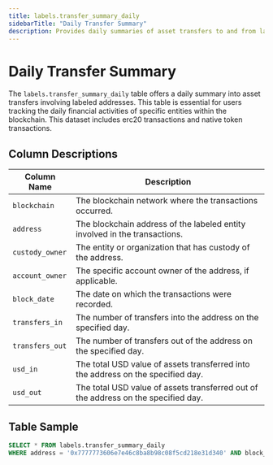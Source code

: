 ```yaml
---
title: labels.transfer_summary_daily
sidebarTitle: "Daily Transfer Summary"
description: Provides daily summaries of asset transfers to and from labeled addresses, enabling detailed day-to-day transaction analysis.
---
```


# Daily Transfer Summary

The `labels.transfer_summary_daily` table offers a daily summary into asset transfers involving labeled addresses. This table is essential for users tracking the daily financial activities of specific entities within the blockchain.
This dataset includes erc20 transactions and native token transactions.

## Column Descriptions

| Column Name     | Description                                                                         |
|-----------------|-------------------------------------------------------------------------------------|
| `blockchain`    | The blockchain network where the transactions occurred.                             |
| `address`       | The blockchain address of the labeled entity involved in the transactions.          |
| `custody_owner` | The entity or organization that has custody of the address.                         |
| `account_owner` | The specific account owner of the address, if applicable.                           |
| `block_date`    | The date on which the transactions were recorded.                                   |
| `transfers_in`  | The number of transfers into the address on the specified day.                      |
| `transfers_out` | The number of transfers out of the address on the specified day.                    |
| `usd_in`        | The total USD value of assets transferred into the address on the specified day.    |
| `usd_out`       | The total USD value of assets transferred out of the address on the specified day.   |

## Table Sample

```sql
SELECT * FROM labels.transfer_summary_daily
WHERE address = '0x7777773606e7e46c8ba8b98c08f5cd218e31d340' AND block_date BETWEEN '2023-10-27' AND '2024-03-01'
```
